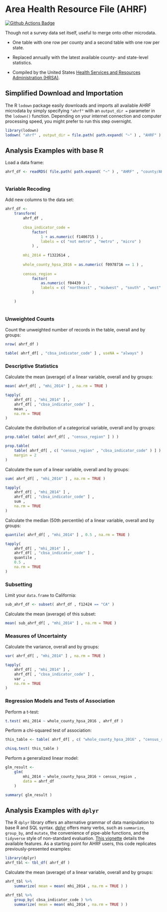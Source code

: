 # Area Health Resource File (AHRF) {-}

<a href="https://github.com/asdfree/ahrf/actions"><img src="https://github.com/asdfree/ahrf/actions/workflows/r.yml/badge.svg" alt="Github Actions Badge"></a>

Though not a survey data set itself, useful to merge onto other microdata.

* One table with one row per county and a second table with one row per state.

* Replaced annually with the latest available county- and state-level statistics.

* Compiled by the United States [Health Services and Resources Administration (HRSA)](http://www.hrsa.gov/).

## Simplified Download and Importation {-}

The R `lodown` package easily downloads and imports all available AHRF microdata by simply specifying `"ahrf"` with an `output_dir =` parameter in the `lodown()` function. Depending on your internet connection and computer processing speed, you might prefer to run this step overnight.

```r
library(lodown)
lodown( "ahrf" , output_dir = file.path( path.expand( "~" ) , "AHRF" ) )
```

## Analysis Examples with base R \ {-}

Load a data frame:

```r
ahrf_df <- readRDS( file.path( path.expand( "~" ) , "AHRF" , "county/AHRF_2016-2017.rds" ) )
```

```r

```

### Variable Recoding {-}

Add new columns to the data set:
```r
ahrf_df <- 
	transform( 
		ahrf_df , 
		
		cbsa_indicator_code = 
			factor( 
				1 + as.numeric( f1406715 ) , 
				labels = c( "not metro" , "metro" , "micro" ) 
			) ,
			
		mhi_2014 = f1322614 ,
		
		whole_county_hpsa_2016 = as.numeric( f0978716 == 1 ) ,
		
		census_region = 
			factor( 
				as.numeric( f04439 ) , 
				labels = c( "northeast" , "midwest" , "south" , "west" ) 
			)

	)
	
```

### Unweighted Counts {-}

Count the unweighted number of records in the table, overall and by groups:
```r
nrow( ahrf_df )

table( ahrf_df[ , "cbsa_indicator_code" ] , useNA = "always" )
```

### Descriptive Statistics {-}

Calculate the mean (average) of a linear variable, overall and by groups:
```r
mean( ahrf_df[ , "mhi_2014" ] , na.rm = TRUE )

tapply(
	ahrf_df[ , "mhi_2014" ] ,
	ahrf_df[ , "cbsa_indicator_code" ] ,
	mean ,
	na.rm = TRUE 
)
```

Calculate the distribution of a categorical variable, overall and by groups:
```r
prop.table( table( ahrf_df[ , "census_region" ] ) )

prop.table(
	table( ahrf_df[ , c( "census_region" , "cbsa_indicator_code" ) ] ) ,
	margin = 2
)
```

Calculate the sum of a linear variable, overall and by groups:
```r
sum( ahrf_df[ , "mhi_2014" ] , na.rm = TRUE )

tapply(
	ahrf_df[ , "mhi_2014" ] ,
	ahrf_df[ , "cbsa_indicator_code" ] ,
	sum ,
	na.rm = TRUE 
)
```

Calculate the median (50th percentile) of a linear variable, overall and by groups:
```r
quantile( ahrf_df[ , "mhi_2014" ] , 0.5 , na.rm = TRUE )

tapply(
	ahrf_df[ , "mhi_2014" ] ,
	ahrf_df[ , "cbsa_indicator_code" ] ,
	quantile ,
	0.5 ,
	na.rm = TRUE 
)
```

### Subsetting {-}

Limit your `data.frame` to California:
```r
sub_ahrf_df <- subset( ahrf_df , f12424 == "CA" )
```
Calculate the mean (average) of this subset:
```r
mean( sub_ahrf_df[ , "mhi_2014" ] , na.rm = TRUE )
```

### Measures of Uncertainty {-}

Calculate the variance, overall and by groups:
```r
var( ahrf_df[ , "mhi_2014" ] , na.rm = TRUE )

tapply(
	ahrf_df[ , "mhi_2014" ] ,
	ahrf_df[ , "cbsa_indicator_code" ] ,
	var ,
	na.rm = TRUE 
)
```

### Regression Models and Tests of Association {-}

Perform a t-test:
```r
t.test( mhi_2014 ~ whole_county_hpsa_2016 , ahrf_df )
```

Perform a chi-squared test of association:
```r
this_table <- table( ahrf_df[ , c( "whole_county_hpsa_2016" , "census_region" ) ] )

chisq.test( this_table )
```

Perform a generalized linear model:
```r
glm_result <- 
	glm( 
		mhi_2014 ~ whole_county_hpsa_2016 + census_region , 
		data = ahrf_df
	)

summary( glm_result )
```

## Analysis Examples with `dplyr` \ {-}

The R `dplyr` library offers an alternative grammar of data manipulation to base R and SQL syntax. [dplyr](https://github.com/tidyverse/dplyr/) offers many verbs, such as `summarize`, `group_by`, and `mutate`, the convenience of pipe-able functions, and the `tidyverse` style of non-standard evaluation. [This vignette](https://cran.r-project.org/web/packages/dplyr/vignettes/dplyr.html) details the available features. As a starting point for AHRF users, this code replicates previously-presented examples:

```r
library(dplyr)
ahrf_tbl <- tbl_df( ahrf_df )
```
Calculate the mean (average) of a linear variable, overall and by groups:
```r
ahrf_tbl %>%
	summarize( mean = mean( mhi_2014 , na.rm = TRUE ) )

ahrf_tbl %>%
	group_by( cbsa_indicator_code ) %>%
	summarize( mean = mean( mhi_2014 , na.rm = TRUE ) )
```


